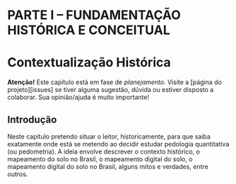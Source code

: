 # PARTE I -- FUNDAMENTAÇÃO HISTÓRICA E CONCEITUAL {-}

# Contextualização Histórica

**Atenção!** Este capítulo está em fase de *planejamento*. Visite a [página do projeto][issues] se tiver 
alguma sugestão, dúvida ou estiver disposto a colaborar. Sua opinião/ajuda é muito importante!

## Introdução

Neste capítulo pretendo situar o leitor, historicamente, para que saiba exatamente onde está se
metendo ao decidir estudar pedologia quantitativa (ou pedometria). A ideia envolve descrever o contexto
histórico, o mapeamento do solo no Brasil, o mapeamento digital do solo, o mapeamento digital do solo no
Brasil, alguns mitos e verdades, entre outros.

<!-- # Pedologia Quantitativa (ou Pedometria) -->

<!-- # Mapeamento Digital do Solo -->

